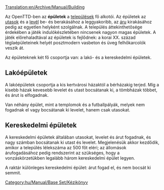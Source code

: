 [[Translation:en/Archive/Manual/Building]]

Az OpenTTD-ben az '''épületek''' a [[hu/Manual/Települések|települések]] fő alkotói. Az épületek az [[hu/Manual/Base Set/Cargos/Utasok|utasok]] és a [[hu/Manual/Base Set/Cargos/Levél|levél]] be- és berakásához a leggyakoribb, az [[hu/Manual/Base Set/Cargos/Áru|áru]] kirakásához pedig az egyetlen helyként szolgálnak. A település áttekinthetősége érdekében a játék indulókészletében nincsenek nagyon magas épületek. A játék előrehaladtával az épületek is fejlődnek: a korai XX. század téglaépületeinek helyét posztmodern vasbeton és üveg felhőkarcolók veszik át. 

Az épületeknek két fő csoportja van: a lakó- és a kereskedelmi épületek.

==Lakóépületek==
A lakóépületek csoportja a kis kertvárosi házaktól a bérházakig terjed. Míg a kisebb házak kevesebb levelet és utast bocsátanak ki, a tömbházak többet, és árut is elfogadnak.

Van néhány épület, mint a templomok és a futballpályák, melyek nem fogadnak el vagy bocsátanak ki levelet, hanem csak utasokat.

==Kereskedelmi épületek==
A kereskedelmi épületek általában utasokat, levelet és árut fogadnak, és nagy számban bocsátanak ki utast és levelet. Megjelenésük akkor kezdődik, amikor a település lélekszáma az 500 főt eléri; az állomások árufogadásához pedig rendszerint az szükséges, hogy a vonzáskörzetükben legalább három kereskedelmi épület legyen.

A raktár különleges kereskedelmi épület: árut fogad el, és nem bocsát ki semmit.

[[Category:hu/Manual/Base Set/Kézikönyv]]